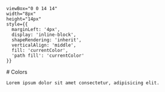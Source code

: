 
    viewBox="0 0 14 14" 
    width="8px" 
    height="14px" 
    style={{ 
      marginLeft: '4px',
      display: 'inline-block',
      shapeRendering: 'inherit',
      verticalAlign: 'middle',
      fill: 'currentColor',
      'path fill': 'currentColor'
    }}
>
  <path d="m11.1 7.35-5.5 5.5a.5.5 0 0 1-.7-.7L10.04 7 4.9 1.85a.5.5 0 1 1 .7-.7l5.5 5.5c.2.2.2.5 0 .7Z" />
</svg>

<Meta title="Foundation/Spacing" />

<div className="sb-container">
  <div className='sb-section-title'>
    # Colors

    Lorem ipsum dolor sit amet consectetur, adipisicing elit.
  </div>
</div>